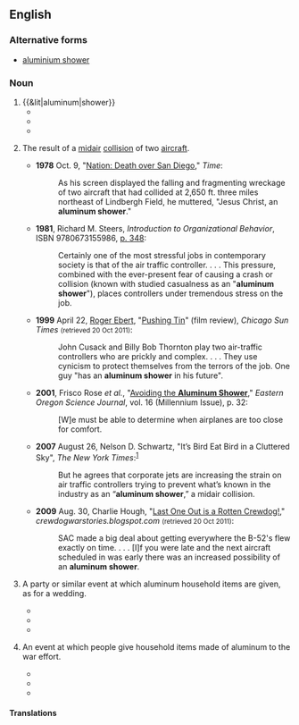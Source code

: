 ==English==

===Alternative forms===
* [[aluminium shower]]

===Noun===
{{en-noun|head=[[aluminum]] [[shower]]}}

# {{&lit|aluminum|shower}}
#* {{quote-book|title=Joe Appiah: the autobiography of an African patriot|author=Joseph Appiah|year=1990|passage=Five o'clock the next morning found T. B. and myself already in the bathroom. For the whole school of some three hundred boarders, there were only about thirteen open standing '''aluminum showers''' and about eight buckets to be used in turns}}
#* {{quote-book|title=Organization Space: Landscapes, Highways, and Houses in America|page=165|author=Keller Easterling|year=2001|passage=The houses also fashioned a folksy modernity out of new and old materials, including brick, plywood paneling, '''aluminum showers''', and steel windows}}
#* {{quote-journal|journal=The Michigan assessor|volume=46|issue=1-6|author=International Association of Assessing Officers. Southeast Michigan Chapter, Michigan Assessors Association, Oakland County Assessors' Association|year=2005|passage=There was no clubhouse or pool, the bathing facilities were residential utility buildings with toilets and '''aluminum showers'''.}}
# {{context|figuratively|aviation|lang=en}} The result of a [[midair]] [[collision]] of two [[aircraft]].
#* '''1978''' Oct. 9, "[http://www.time.com/time/magazine/article/0,9171,919842,00.html Nation: Death over San Diego]," ''Time'':
#*: As his screen displayed the falling and fragmenting wreckage of two aircraft that had collided at 2,650 ft. three miles northeast of Lindbergh Field, he muttered, "Jesus Christ, an '''aluminum shower'''."
#* '''1981''', Richard M. Steers, ''Introduction to Organizational Behavior'', ISBN 9780673155986, [http://books.google.ca/books?ei=yC2gTsm4Bsfx0gHv6unkBA&ct=result&id=y5kXAQAAMAAJ&dq=%22aluminum+shower%22+plane+OR+planes+OR+airplane+OR+airplanes+OR+aircraft+-nozzle+-head+-door+-bathroom&q=%22aluminum+shower%22#search_anchor p. 348]:
#*: Certainly one of the most stressful jobs in contemporary society is that of the air traffic controller. . . . This pressure, combined with the ever-present fear of causing a crash or collision (known with studied casualness as an "'''aluminum shower'''"), places controllers under tremendous stress on the job.
#* '''1999''' April 22, [[w:Roger Ebert|Roger Ebert]], "[http://rogerebert.suntimes.com/apps/pbcs.dll/article?AID=/19990422/REVIEWS/904220301/1023 Pushing Tin]" (film review), ''Chicago Sun Times'' <small>(retrieved 20 Oct 2011)</small>:
#*: John Cusack and Billy Bob Thornton play two air-traffic controllers who are prickly and complex. . . . They use cynicism to protect themselves from the terrors of the job. One guy "has an '''aluminum shower''' in his future".
#* '''2001''', Frisco Rose ''et al.'', "[http://www.eou.edu/scijou/documents/2000journal.pdf#page=32 Avoiding the '''Aluminum Shower''']," ''Eastern Oregon Science Journal'', vol. 16 (Millennium Issue), p. 32:
#*: [W]e must be able to determine when airplanes are too close for comfort.
#* '''2007''' August 26, Nelson D. Schwartz, "It’s Bird Eat Bird in a Cluttered Sky", ''The New York Times'':<sup>[http://www.nytimes.com/2007/08/26/weekinreview/26schwartz.html]</sup>
#*: But he agrees that corporate jets are increasing the strain on air traffic controllers trying to prevent what’s known in the industry as an “'''aluminum shower''',” a midair collision.
#* '''2009''' Aug. 30, Charlie Hough, "[http://crewdogwarstories.blogspot.com/2009/08/last-one-out-is-rotten-crewdog.html Last One Out is a Rotten Crewdog! ]," ''crewdogwarstories.blogspot.com'' <small>(retrieved 20 Oct 2011)</small>:
#*: SAC made a big deal about getting everywhere the B-52's flew exactly on time. . . . [I]f you were late and the next aircraft scheduled in was early there was an increased possibility of an '''aluminum shower'''.
# {{context|literally|lang=en}} A party or similar event at which aluminum household items are given, as for a wedding.
#* {{quote-journal|journal=Pacific service magazine|volume=6|page=22|author=Pacific Gas and Electric Company|year=1914|passage=A delightful evening was spent Wednesday, May 27th, when an '''aluminum shower''' was given to Miss Alice Strycker at her home, 1907 Baker Street, San Francisco, to celebrate her approaching marriage.}}
#* {{quote-book|title=The customs of mankind: with notes on modern etiquette and ...|author=Lillian Eichler Watson|year=1924|passage=The '''aluminum shower''' appears to be very popular, but one should ascertain first whether or not the bride-to-be wants aluminum in her kitchen.}}
#* {{quote-journal|journal=The Michigan bell|author=Michigan Bell Telephone Company, Michigan State Telephone Company|year=1935|passage=A lovely kitchen show was given her by her sister, Evelyn Van Dyke, and an '''aluminum shower''' by Dorothy Kroone and Alice Parks Messmore. She received many lovely gifts and a good time is reported by all.}}
# {{context|figuratively|lang=en}} An event at which people give household items made of aluminum to the war effort.
#* {{quote-book|title=Press releases|author=United States. Office of Production Management|passage=The 0ffice of Production Management, the 0PM, has directed the 0ffice of Civilian Defense to conduct and "'''Aluminum Shower'''". In other words, we are to collect all the available old aluminum in order to turn it over to the Government.|year=c 1940}}
#* {{quote-journal|journal=Minneapolis|volume=8-10|year=1940|passage=William S. Knudsen, director-general of O. P. M., has advised General R. B. Rathbun, director of the Minneapolis '''aluminum shower''' committee, to leave no possible source of scrap aluminum untouched because of the "critical shortage"}}
#* {{quote-journal|journal=Brotherhood of Locomotive Firemen and Enginemen's magazine|volume=112-113|author=Brotherhood of Locomotive Firemen and Enginemen|year=1942|passage=Most of you remember the "'''aluminum shower'''" which the American housewives gave Uncle Sam about eight months ago. Well, the Office of Emergency Management has been trying to find out what happened to all the pots and pans}}

====Translations====
{{trans-top|a shower stall and associated hardware made partially of aluminum}}
{{trans-mid}}
{{trans-bottom}}
{{trans-top|metaphorically, mid-air collision}}
{{trans-mid}}
{{trans-bottom}}
{{trans-top|party at which aluminum household items are given}}
{{trans-mid}}
{{trans-bottom}}
{{trans-top|events for donations of aluminum for war}}
{{trans-mid}}
{{trans-bottom}}